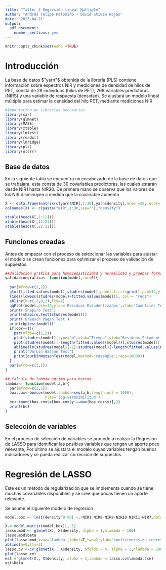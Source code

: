 ```yaml
---
title: "Taller 2 Regresión lineal Multiple"
author: "Andrés Felipe Palomino - David Stiven Rojas"
date: "2023-04-21"
output: 
  pdf_document: 
    number_sections: yes
---
```


```r
knitr::opts_chunk$set(echo =TRUE)
```

# Introducción

La base de datos $"yarn"$ obtenida de la librería (PLS) contiene información sobre espectros NIR y mediciones de densidad de hilos de PET, consta de 28 individuos (hilos de PET), 268 variables predictoras (NIRS) y una variable de respuesta (densidad). Se ajustará un modelo lineal múltiple para estimar la densidad del hilo PET, mediante mediciones NIR

```r
#Importación de librerías necesarias
library(car)
library(glmnet)
library(MASS)
library(xtable)
library(lmtest)
library(readxl)
library(lmridge)
library(pls)
library(olsrr)
```

## Base de datos

En la siguiente tabla se encuentra un encabezado de la base de datos que se trabajara, esta consta de 30 covariables predictoras, las cuales estarán desde NIR1 hasta NIR30. De primera mano se observa que los valores de los NIR disminuyen a medida que la covariable aumenta

```r

X <- data.frame(matrix(c(yarn$NIR[,1:30],yarn$density),nrow =28, ncol= 31))
colnames(X) <- c(paste("NIR",1:30,sep=""),"density")

xtable(head(X[,1:11]))
xtable(head(X[,12:21]))
xtable(head(X[,22:31]))


```

## Funciones creadas

Antes de empezar con el proceso de seleccionar las variables para ajustar el modelo se crean funciones para optimizar el proceso de validación de supuestos.

```r
##Validacion grafica para homocedasticidad y normalidad y pruebas formales
validaciongrafica<- function(model,cor=F){
  
  par(mfrow=c(1,2))
  plot(fitted.values(model),studres(model),panel.first=grid(),pch=19,ylab='Residuos Estudentizados',xlab='Valores ajustados',main='A',col='aquamarine4')
  lines(lowess(studres(model)~fitted.values(model)), col = "red1")
  abline(h=c(-2,0,2),lty=2)
  qqPlot(model,pch=19,ylab='Residuos Estudentizados',xlab='Cuantiles Teóricos',col=carPalette()[1],col.lines=carPalette()[3],main='B')
  print('Shapiro Test')
  print(shapiro.test(studres(model)))
  print('Breusch Pagan Test')
  print(bptest(model))
  if(cor==T){
    par(mfrow=c(1,2))
    plot(studres(model),type="b",xlab="Tiempo",ylab="Residuos Estudentizados",main="A",pch=19,panel.first=grid())
    plot(studres(model)[-length(fitted.values(model))],studres(model)[-1],pch=19,panel.first = grid(),col="turquoise3",xlab=TeX("$Residuos_{t-1}$"),ylab=TeX("$Residuos_{t}$"),main="B")
    abline(lm(studres(model)[-1]~studres(model)[-length(fitted.values(model))]))
    print('Durbin Watson Test')
    print(durbinWatsonTest(model,method='resample',reps=10000))
  }
  par(mfrow=c(1,1))
}

## Calculo de lambda optimo para boxcox
lambda<- function(model,a,b){
  par(mfrow=c(1,1))
  box.cox<-boxcox(model,lambda=seq(a,b,length.out = 1000),
                  ylab='log-verosimilitud')
  bc<-round(box.cox$x[box.cox$y ==max(box.cox$y)],2)
  print(bc)
}

```

## Selección de variables

En el proceso de selección de variables se procede a realizar la Regresion de LASSO para identificar las posibles variables que tengan un aporte poco relevante, Por ultimo se ajustara el modelo cuyas variables tengan buenos indicadores y se pueda realizar corrección de supuestos

# Regresión de LASSO

Este es un método de regularización que se implementa cuando se tiene muchas covariables disponibles y se cree que pocas tienen un aporte relevante.


Se asume el siguiente modelo de regresión


```r
model.box <- lm(I(density^0.96) ~.-NIR1-NIR8-NIR9-NIR10-NIR11-NIR7,data=X)

X.<-model.matrix(model.box)[,-1]
lasso.mod <- glmnet(X., X$density, alpha = 1,nlambda = 100)
lasso.mod$beta
plot(lasso.mod,xvar='lambda',label=T,lwd=2,ylab='coeficientes de regresión')
abline(h=0,lty=2)
lasso.cv <-cv.glmnet(X., X$density, nfolds = 4, alpha = 1,nlambda = 100)
plot(lasso.cv)
est = glmnet(X., X$density, alpha = 1,lambda = lasso.cv$lambda.1se)
est$beta



```

# 
